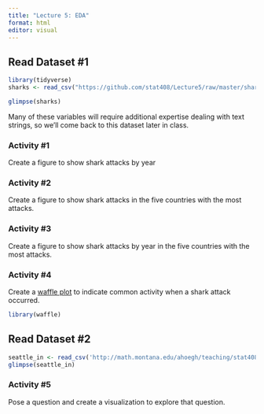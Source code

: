 ```yaml
---
title: "Lecture 5: EDA"
format: html
editor: visual
---
```


## Read Dataset #1

```r
library(tidyverse)
sharks <- read_csv("https://github.com/stat408/Lecture5/raw/master/shark_attacks.csv")
```


```r
glimpse(sharks)
```

Many of these variables will require additional expertise dealing with text strings, so we'll come back to this dataset later in class.


### Activity #1

Create a figure to show shark attacks by year



### Activity #2

Create a figure to show shark attacks in the five countries with the most attacks.



### Activity #3

Create a figure to show shark attacks by year in the five countries with the most attacks.



### Activity #4

Create a [waffle plot](https://r-charts.com/part-whole/waffle-chart-ggplot2/) to indicate common activity when a shark attack occurred.

```r
library(waffle)

```

## Read Dataset #2

```r
seattle_in <- read_csv('http://math.montana.edu/ahoegh/teaching/stat408/datasets/SeattleHousing.csv')
glimpse(seattle_in)
```

### Activity #5

Pose a question and create a visualization to explore that question.

